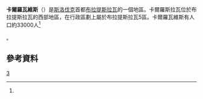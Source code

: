 {{expand|time=2015-12-31T05:33:55+00:00}}
{{noteTA
|1=zh-cn:布拉迪斯拉发;zh-hk:布拉迪斯拉發;zh-tw:布拉提斯拉瓦;
}}
{{Geobox | settlement
<!-- *** Heading *** -->
| name = Karlova Ves
| native_name = 
| other_name = 
| category = Borough
<!-- *** Name *** -->
| etymology = 
| official_name = 
| motto = 
| nickname = 
<!-- *** Image *** -->
| image = Karlova Ves, Bratislava, Slovakia.jpg
| image_caption = 
<!-- *** Symbols *** -->
| flag = 
| symbol = Coat of Arms of Karlova Ves.svg
<!-- *** Country etc. *** -->
| country = 斯洛伐克
| country_flag = 1
| state = 
| region = [[布拉提斯拉瓦|布拉提斯拉瓦]]
| district = 布拉提斯拉瓦4區
| municipality = 
<!-- *** Family *** -->
| part = 
| river = [[Danube|Danube]]
<!-- *** Locations *** -->
| location = 
| elevation = 150
| lat_d = 48
| lat_m = 09
| lat_s = 20
| lat_NS = N
| long_d = 17
| long_m = 03
| long_s = 09
| long_EW = E
| coordinates_type =
| highest = 
| highest_lat_d = 
| highest_long_d = 
| lowest = 
| lowest_lat_d = 
| lowest_long_d = 
<!-- *** Dimensions *** -->
| area = 10.948
| area_round = 3
<!-- *** Population *** -->
| population = 33559
| population_date = 2005
| population_density = auto
<!-- *** History & management *** -->
| established = 1786
| established_type =首次提及
| date = 
| mayor = 
<!-- *** Codes *** -->
| timezone = 
| timezone_DST = 
| postal_code = 84104
| area_code = +421-02
| code = BA, BL
| code_type = 車牌號
<!-- *** UNESCO etc. *** -->
<!-- *** Free fields *** -->
| free = 
<!-- *** Maps *** -->
| map = Slovakia - outline map.svg
| map_background = Slovakia - background map.png
| map_caption = Location of Karlova Ves in Slovakia
| map_locator = Slovakia
<!-- *** Websites *** -->
| website = [http://www.karlovaves.sk/ www.karlovaves.sk]
| commons = Devín
<!-- *** Footnotes *** -->
| footnotes = Source<ref>{{Cite web |url=http://www.statistics.sk/mosmis/eng/run.html |title=Mestská a obecná štatistika SR<!--Bot-generated title--> |accessdate=2015-12-31 |archive-date=2007-10-27 |archive-url=https://web.archive.org/web/20071027094149/http://www.statistics.sk/mosmis/eng/run.html |dead-url=no }}</ref>
}}
'''卡爾羅瓦維斯'''（{{lang-sk|Karlova Ves}}）是[[斯洛伐克|斯洛伐克]]首都[[布拉提斯拉瓦|布拉提斯拉瓦]]的一個地區。卡爾羅斯拉瓦位於布拉提斯拉瓦的西部地區，在行政區劃上屬於布拉提斯拉瓦5區。卡爾羅瓦維斯有人口約33000人<ref name="VZN 6/2001">{{cite web|title=Všeobecne záväzné nariadenie hlavného mesta SR Bratislavy č. 6/2001|url=http://www.bratislava.sk/vismo/dokumenty2.asp?id_org=700000&id=902&p1=51337|publisher=Bratislava.sk|accessdate=2 July 2012|archive-date=2013-04-18|archive-url=https://archive.today/20130418132141/http://www.bratislava.sk/vismo/dokumenty2.asp?id_org=700000&id=902&p1=51337|dead-url=yes}}</ref>。
==參考資料==
{{reflist}}

[[Category:布拉提斯拉瓦行政區劃|3]]